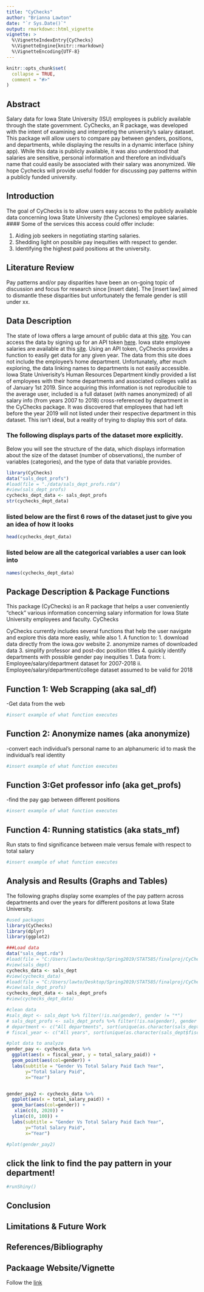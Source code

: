 ```yaml
---
title: "CyChecks"
author: "Brianna Lawton"
date: "`r Sys.Date()`"
output: rmarkdown::html_vignette
vignette: >
  %\VignetteIndexEntry{CyChecks}
  %\VignetteEngine{knitr::rmarkdown}
  %\VignetteEncoding{UTF-8}
---
```


```r
knitr::opts_chunk$set(
  collapse = TRUE,
  comment = "#>"
)
```
## Abstract

Salary data for Iowa State University (ISU) employees is publicly available through the state government. CyChecks, an R package, was developed with the intent of examining and interpreting the university's salary dataset. This package will allow users to compare pay between genders, positions, and departments, while displaying the results in a dynamic interface (shiny app). While this data is publicly available, it was also understood that salaries are sensitive, personal information and therefore an individual's name that could easily be associated with their salary was anonymized. We hope Cychecks will provide useful fodder for discussing pay patterns within a publicly funded university.


## Introduction
The goal of CyChecks is to allow users easy access to the publicly available data concerning Iowa State University (the Cyclones) employee salaries.
#### Some of the services this access could offer include:

1.	Aiding job seekers in negotiating starting salaries.
2.	Shedding light on possible pay inequities with respect to gender.
3.	Identifying the highest paid positions at the university.


## Literature Review

Pay patterns and/or pay disparities have been an on-going topic of discussion and focus for research since [insert date]. 
The [insert law] aimed to dismantle these disparities but unfortunately the female gender is still under xx.

## Data Description

The state of Iowa offers a large amount of public data at this [site](https://data.iowa.gov/). You can access the data by signing up for an API token [here](https://dev.socrata.com/foundry/data.iowa.gov/s3p7-wy6w). Iowa state employee salaries are available at this [site](https://data.iowa.gov/State-Finances/State-of-Iowa-Salary-Book/s3p7-wy6w). Using an API token, CyChecks provides a function to easily get data for any given year.
The data from this site does not include the employee's home department. Unfortunately, after much exploring, the data linking names to departments is not easily accessible. Iowa State Univerisity's Human Resources Department kindly provided a list of employees with their home departments and associated colleges valid as of January 1st 2019. Since acquiring this information is not reproducible to the average user, included is a full dataset (with names anonymized) of all salary info (from years 2007 to 2018) cross-referenced by department in the CyChecks package. It was discovered that employees that had left before the year 2019 will not listed under their respective department in this dataset. This isn't ideal, but a reality of trying to display this sort of data.

### The following displays parts of the dataset more explicitly.
Below you will see the structure of the data, which displays information about the size of the dataset (number of observations), the number of variables (categories), and the type of data that variable provides.

```r
library(CyChecks)
data("sals_dept_profs")
#load(file = "./data/sals_dept_profs.rda")
#view(sals_dept_profs)
cychecks_dept_data <- sals_dept_profs
str(cychecks_dept_data)

```

### listed below are the first 6 rows of the dataset just to give you an idea of how it looks
```r
head(cychecks_dept_data)

```

### listed below are all the categorical variables a user can look into
```r
names(cychecks_dept_data)

```
## Package Description & Package Functions
 This package (CyChecks) is an R package that helps a user conveniently "check" various information concerning salary information for Iowa State University employees and faculty. CyChecks 
 
CyChecks currently includes several functions that help the user navigate and explore this data more easliy, while also 
1.	A function to:
1.	download data directly from the iowa.gov website
2.	anonymize names of downloaded data
3.	simplify professor and post-doc position titles
4.	quickly identify departments with possible gender pay inequities
1.	Data from:
i.	Employee/salary/department dataset for 2007-2018
ii.	Employee/salary/department/college dataset assumed to be valid for 2018

## Function 1: Web Scrapping (aka sal_df)
-Get data from the web
```r
#insert example of what function executes

```


## Function 2: Anonymize names (aka anonymize)
-convert each individual's personal name to an alphanumeric id to mask the individual's real identity
```r
#insert example of what function executes

```

## Function 3:Get professor info (aka get_profs)
-find the pay gap between different positions
```r
#insert example of what function executes

```

## Function 4: Running statistics (aka stats_mf)
Run stats to find significance between male versus female with respect to total salary
```r
#insert example of what function executes

```

## Analysis and Results (Graphs and Tables)

The following graphs display some examples of the pay pattern across departments and over the years for different positons at Iowa State University.

```r
#used packages
library(CyChecks)
library(dplyr)
library(ggplot2)

###Load data
data("sals_dept.rda")
#load(file = "C:/Users/lawto/Desktop/Spring2019/STAT585/finalproj/CyChecks/CyChecks/data/sals_dept.rda")
#view(sals_dept)
cychecks_data <- sals_dept
#view(cychecks_data)
#load(file = "C:/Users/lawto/Desktop/Spring2019/STAT585/finalproj/CyChecks/CyChecks/data/sals_dept_profs.rda")
#view(sals_dept_profs)
cychecks_dept_data <- sals_dept_profs
#view(cychecks_dept_data)

#clean data
#sals_dept <- sals_dept %>% filter(!is.na(gender), gender != "*")
# sals_dept_profs <- sals_dept_profs %>% filter(!is.na(gender), gender != "*")
# department <- c("All departments", sort(unique(as.character(sals_dept$department))))
# fiscal_year <- c("All years", sort(unique(as.character(sals_dept$fiscal_year))))

#plot data to analyze
gender_pay <- cychecks_data %>% 
  ggplot(aes(x = fiscal_year, y = total_salary_paid)) +
  geom_point(aes(col=gender)) +
  labs(subtitle = "Gender Vs Total Salary Paid Each Year",
       y="Total Salary Paid",
       x="Year")


gender_pay2 <- cychecks_data %>%
  ggplot(aes(x = total_salary_paid)) +
  geom_bar(aes(col=gender)) +
   xlim(c(0, 2020)) + 
  ylim(c(0, 100)) + 
  labs(subtitle = "Gender Vs Total Salary Paid Each Year",
       y="Total Salary Paid",
       x="Year")

#plot(gender_pay2)


```
## click the link to find the pay pattern in your department!

```r
#runShiny()
```

## Conclusion

## Limitations & Future Work

## References/Bibliography

## Packaage Website/Vignette
Follow the [link](https://vanichols.github.io/CyChecks/)
